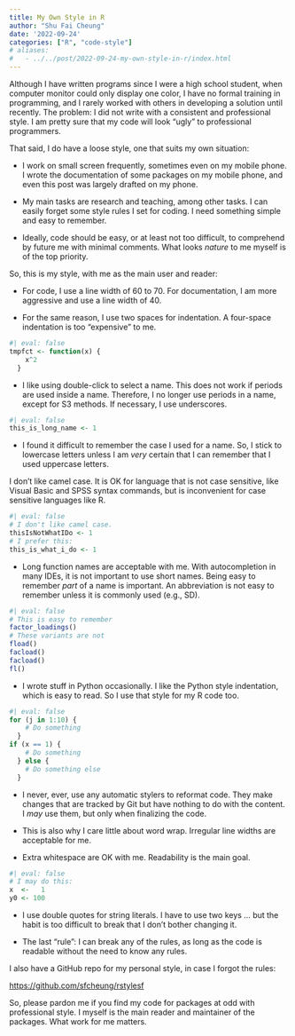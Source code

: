 ```yaml
---
title: My Own Style in R
author: "Shu Fai Cheung"
date: '2022-09-24'
categories: ["R", "code-style"]
# aliases:
#   - ../../post/2022-09-24-my-own-style-in-r/index.html
---
```




Although I have written programs
since I were a high school student,
when computer monitor could only display
one color, I have no formal training in
programming, and I rarely worked with
others in developing a solution until
recently. The problem: I
did not write with a consistent
and professional style. I am pretty sure
that my code will look "ugly" to
professional programmers.

That said, I do have a loose style, one
that suits my own situation:

- I work on small screen frequently, sometimes
even on my mobile phone. I wrote the
documentation of some packages on my mobile
phone, and even this post was largely drafted
on my phone.

- My main tasks are research and teaching,
among other tasks. I can easily forget
some style rules I set for coding. I need
something simple and easy to remember.

- Ideally, code should be easy, or at least
not too difficult, to comprehend by future
me with minimal
comments. What looks *nature*
to me myself is of the top priority.

So, this is my style, with me as the main user
and reader:

- For code, I use a
line width of 60 to 70. For documentation,
I am more aggressive and use a line width of 40.

- For the same reason, I use two spaces for
indentation. A four-space indentation is too
"expensive" to me.

```r
#| eval: false
tmpfct <- function(x) {
    x^2
  }
```

- I like using double-click to select a
name. This does not work if periods are
used inside a name. Therefore, I no longer
use periods in a name, except for S3 methods.
If necessary, I use underscores.

```r
#| eval: false
this_is_long_name <- 1
```

- I found it difficult to remember the case
I used for a name. So, I stick to lowercase
letters
unless I am *very* certain that I can remember
that I used uppercase letters.

I don't like camel case. It is OK for
language that is not case sensitive, like
Visual Basic and SPSS syntax commands, but is
inconvenient for case sensitive languages like
R.

```r
#| eval: false
# I don't like camel case.
thisIsNotWhatIDo <- 1
# I prefer this:
this_is_what_i_do <- 1
```

- Long function names are acceptable with
me. With autocompletion in many IDEs, it
is not important to use short names.
Being easy to remember *part* of a name is
important. An abbreviation is not easy to
remember unless it is commonly used (e.g.,
SD).

```r
#| eval: false
# This is easy to remember
factor_loadings()
# These variants are not
fload()
facload()
facload()
fl()
```

- I wrote stuff in Python occasionally. I like
the Python style indentation, which is
easy to read. So I use that
style for my R code too.

```r
#| eval: false
for (j in 1:10) {
    # Do something
  }
if (x == 1) {
    # Do something
  } else {
    # Do something else
  }
```

- I never, ever, use any automatic stylers to
reformat code. They make changes that are
tracked by Git but have nothing to do with the
content. I *may* use them, but only when
finalizing the code.

- This is also why I care little about
word wrap. Irregular line widths are
acceptable for me.

- Extra whitespace are OK with me. Readability
is the main goal.

```r
#| eval: false
# I may do this:
x  <-   1
y0 <- 100
```

- I use double quotes for string literals. I
have to use two keys ... but the habit is too
difficult to break that I don't bother changing
it.

- The last "rule": I can break any of the rules,
 as long as the code is readable without the
need to know any rules.

I also have a GitHub repo for my personal
style, in case I forgot the rules:

<https://github.com/sfcheung/rstylesf>

So, please pardon me if you find my code for
packages at odd with professional style. I
myself is the main reader and maintainer of
the packages. What work for me matters.
